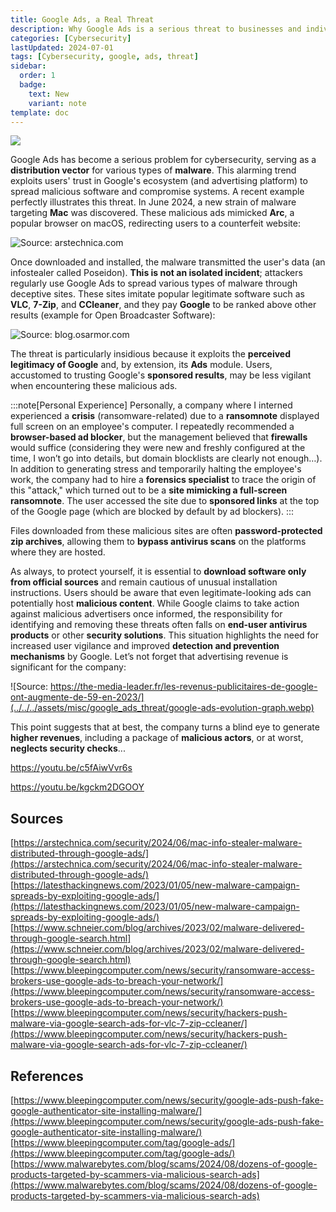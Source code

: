 ---
title: Google Ads, a Real Threat
description: Why Google Ads is a serious threat to businesses and individuals.
categories: [Cybersecurity]
lastUpdated: 2024-07-01
tags: [Cybersecurity, google, ads, threat]
sidebar:
  order: 1
  badge:
    text: New
    variant: note
template: doc
---

![](../../../assets/misc/google_ads_threat/google-ads.webp)

Google Ads has become a serious problem for cybersecurity, serving as a **distribution vector** for various types of **malware**. This alarming trend exploits users' trust in Google's ecosystem (and advertising platform) to spread malicious software and compromise systems. A recent example perfectly illustrates this threat. In June 2024, a new strain of malware targeting **Mac** was discovered. These malicious ads mimicked **Arc**, a popular browser on macOS, redirecting users to a counterfeit website:

![Source: arstechnica.com](../../../assets/misc/google_ads_threat/malicious-google-ad-for-fake-arc-browser.webp)

Once downloaded and installed, the malware transmitted the user's data (an infostealer called Poseidon). **This is not an isolated incident**; attackers regularly use Google Ads to spread various types of malware through deceptive sites. These sites imitate popular legitimate software such as **VLC**, **7-Zip**, and **CCleaner**, and they pay **Google** to be ranked above other results (example for Open Broadcaster Software):

![Source: blog.osarmor.com](../../../assets/misc/google_ads_threat/obs-studio-search-results.webp)

The threat is particularly insidious because it exploits the **perceived legitimacy of Google** and, by extension, its **Ads** module. Users, accustomed to trusting Google's **sponsored results**, may be less vigilant when encountering these malicious ads.

:::note[Personal Experience]
Personally, a company where I interned experienced a **crisis** (ransomware-related) due to a **ransomnote** displayed full screen on an employee's computer. I repeatedly recommended a **browser-based ad blocker**, but the management believed that **firewalls** would suffice (considering they were new and freshly configured at the time, I won’t go into details, but domain blocklists are clearly not enough…). In addition to generating stress and temporarily halting the employee's work, the company had to hire a **forensics specialist** to trace the origin of this "attack," which turned out to be a **site mimicking a full-screen ransomnote**. The user accessed the site due to **sponsored links** at the top of the Google page (which are blocked by default by ad blockers).
:::

Files downloaded from these malicious sites are often **password-protected zip archives**, allowing them to **bypass antivirus scans** on the platforms where they are hosted.

As always, to protect yourself, it is essential to **download software only from official sources** and remain cautious of unusual installation instructions. Users should be aware that even legitimate-looking ads can potentially host **malicious content**. While Google claims to take action against malicious advertisers once informed, the responsibility for identifying and removing these threats often falls on **end-user antivirus products** or other **security solutions**. This situation highlights the need for increased user vigilance and improved **detection and prevention mechanisms** by Google. Let’s not forget that advertising revenue is significant for the company:

![Source: https://the-media-leader.fr/les-revenus-publicitaires-de-google-ont-augmente-de-59-en-2023/](../../../assets/misc/google_ads_threat/google-ads-evolution-graph.webp)

This point suggests that at best, the company turns a blind eye to generate **higher revenues**, including a package of **malicious actors**, or at worst, **neglects security checks**...

https://youtu.be/c5fAiwVvr6s

https://youtu.be/kgckm2DGOOY

## Sources

[https://arstechnica.com/security/2024/06/mac-info-stealer-malware-distributed-through-google-ads/](https://arstechnica.com/security/2024/06/mac-info-stealer-malware-distributed-through-google-ads/)  
[https://latesthackingnews.com/2023/01/05/new-malware-campaign-spreads-by-exploiting-google-ads/](https://latesthackingnews.com/2023/01/05/new-malware-campaign-spreads-by-exploiting-google-ads/)  
[https://www.schneier.com/blog/archives/2023/02/malware-delivered-through-google-search.html](https://www.schneier.com/blog/archives/2023/02/malware-delivered-through-google-search.html)  
[https://www.bleepingcomputer.com/news/security/ransomware-access-brokers-use-google-ads-to-breach-your-network/](https://www.bleepingcomputer.com/news/security/ransomware-access-brokers-use-google-ads-to-breach-your-network/)  
[https://www.bleepingcomputer.com/news/security/hackers-push-malware-via-google-search-ads-for-vlc-7-zip-ccleaner/](https://www.bleepingcomputer.com/news/security/hackers-push-malware-via-google-search-ads-for-vlc-7-zip-ccleaner/)

## References

[https://www.bleepingcomputer.com/news/security/google-ads-push-fake-google-authenticator-site-installing-malware/](https://www.bleepingcomputer.com/news/security/google-ads-push-fake-google-authenticator-site-installing-malware/)  
[https://www.bleepingcomputer.com/tag/google-ads/](https://www.bleepingcomputer.com/tag/google-ads/)  
[https://www.malwarebytes.com/blog/scams/2024/08/dozens-of-google-products-targeted-by-scammers-via-malicious-search-ads](https://www.malwarebytes.com/blog/scams/2024/08/dozens-of-google-products-targeted-by-scammers-via-malicious-search-ads)
